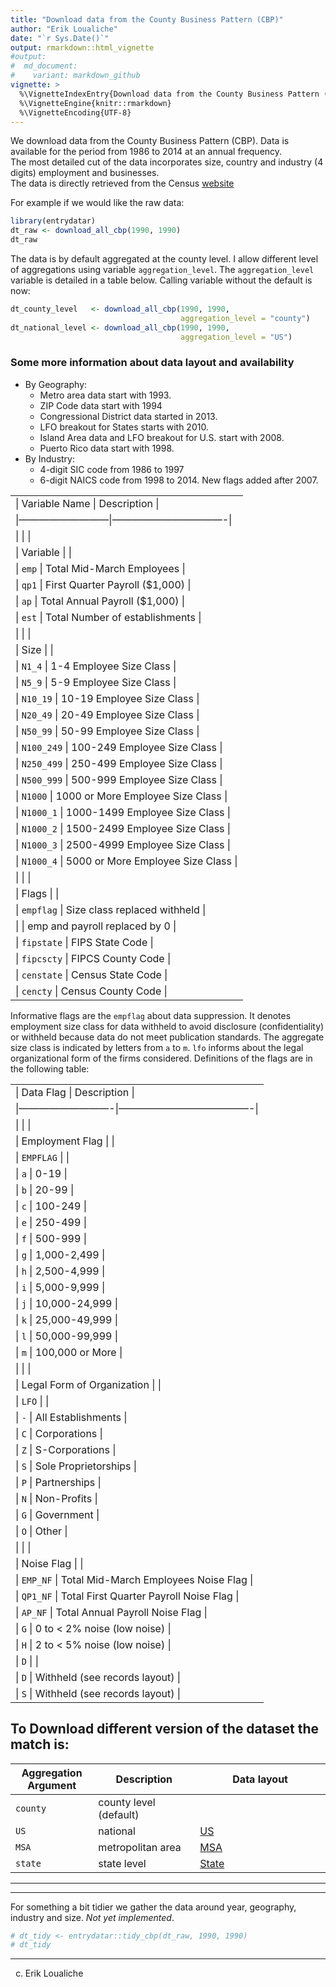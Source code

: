 ```yaml
---
title: "Download data from the County Business Pattern (CBP)"
author: "Erik Loualiche"
date: "`r Sys.Date()`"
output: rmarkdown::html_vignette
#output:
#  md_document:
#    variant: markdown_github
vignette: >
  %\VignetteIndexEntry{Download data from the County Business Pattern (CBP)}
  %\VignetteEngine{knitr::rmarkdown}
  %\VignetteEncoding{UTF-8}
---
```



We download data from the County Business Pattern (CBP). Data is available for the period from 1986 to 2014 at an annual frequency.    
The most detailed cut of the data incorporates size, country and industry (4 digits) employment and businesses.    
The data is directly retrieved from the Census [website](http://www.census.gov/programs-surveys/cbp.html)

For example if we would like the raw data:
```r
library(entrydatar)
dt_raw <- download_all_cbp(1990, 1990)
dt_raw
```

The data is by default aggregated at the county level. I allow different level of aggregations using variable `aggregation_level`. The `aggregation_level` variable is detailed in a table below. Calling variable without the default is now:
```r
dt_county_level   <- download_all_cbp(1990, 1990,
                                      aggregation_level = "county")
dt_national_level <- download_all_cbp(1990, 1990,
                                      aggregation_level = "US")
```


### Some more information about data layout and availability

- By Geography:
  + Metro area data start with 1993.
  + ZIP Code data start with 1994
  + Congressional District data started in 2013.
  + LFO breakout for States starts with 2010.
  + Island Area data and LFO breakout for U.S. start with 2008.
  + Puerto Rico data start with 1998.

- By Industry:
  + 4-digit SIC code from 1986 to 1997
  + 6-digit NAICS code from 1998 to 2014. New flags added after 2007.


----------------------------------------------------------------
| Variable Name             | Description                      |
|---------------------------|----------------------------------|
|                           |                                  |
| Variable                  |                                  |
| `emp`                     | Total Mid-March Employees        |
| `qp1`                     | First Quarter Payroll ($1,000)   |
| `ap`                      | Total Annual Payroll ($1,000)    |
| `est`                     | Total Number of establishments   |
|                           |                                  |
| Size                      |                                  |
| `N1_4`                    | 1-4 Employee Size Class          |
| `N5_9`                    | 5-9 Employee Size Class          |
| `N10_19`                  | 10-19 Employee Size Class        |
| `N20_49`                  | 20-49 Employee Size Class        |
| `N50_99`                  | 50-99 Employee Size Class        |
| `N100_249`                | 100-249 Employee Size Class      |
| `N250_499`                | 250-499 Employee Size Class      |
| `N500_999`                | 500-999 Employee Size Class      |
| `N1000`                   | 1000 or More Employee Size Class |
| `N1000_1`                 | 1000-1499 Employee Size Class    |
| `N1000_2`                 | 1500-2499 Employee Size Class    |
| `N1000_3`                 | 2500-4999 Employee Size Class    |
| `N1000_4`                 | 5000 or More Employee Size Class |
|                           |                                  |
| Flags                     |                                  |
| `empflag`                 | Size class replaced withheld     |
|                           | emp and payroll replaced by 0    |
| `fipstate`                | FIPS State Code                  |
| `fipcscty`                | FIPCS County Code                |
| `censtate`                | Census State Code                |
| `cencty`                  | Census County Code               |
----------------------------------------------------------------

Informative flags are the `empflag` about data suppression. It denotes employment size class for data withheld to avoid disclosure (confidentiality) or withheld because data do not meet publication standards. The aggregate size class is indicated by letters from `a` to `m`. `lfo` informs about the legal organizational form of the firms considered. Definitions of the flags are in the following table:

-----------------------------------------------------------------------
|  Data Flag                 | Description                            |
|----------------------------|----------------------------------------|
|                            |                                        |
| Employment Flag            |                                        |
| `EMPFLAG`                  |                                        |
| `a`                        | 0-19                                   |
| `b`                        | 20-99                                  |
| `c`                        | 100-249                                |
| `e`                        | 250-499                                |
| `f`                        | 500-999                                |
| `g`                        | 1,000-2,499                            |
| `h`                        | 2,500-4,999                            |
| `i`                        | 5,000-9,999                            |
| `j`                        | 10,000-24,999                          |
| `k`                        | 25,000-49,999                          |
| `l`                        | 50,000-99,999                          |
| `m`                        | 100,000 or More                        |
|                            |                                        |
| Legal Form of Organization |                                        |
| `LFO`                      |                                        |
| `-`                        | All Establishments                     |
| `C`                        | Corporations                           |
| `Z`                        | S-Corporations                         |
| `S`                        | Sole Proprietorships                   |
| `P`                        | Partnerships                           |
| `N`                        | Non-Profits                            |
| `G`                        | Government                             |
| `O`                        | Other                                  |
|                            |                                        |
| Noise Flag                 |                                        |
| `EMP_NF`                   | Total Mid-March Employees Noise Flag   |
| `QP1_NF`                   | Total First Quarter Payroll Noise Flag |
| `AP_NF`                    | Total Annual Payroll Noise Flag        |
| `G`                        | 0 to < 2% noise (low noise)            |
| `H`                        | 2 to < 5% noise (low noise)            |
| `D`                        |                                        |
| `D`                        | Withheld (see records layout)          |
| `S`                        | Withheld (see records layout)          |
-----------------------------------------------------------------------


To Download different version of the dataset the match is:
--------------------------------------------------------------------------------------------------------------
|  Aggregation Argument      | Description                      | Data layout                                |
|----------------------------|----------------------------------|--------------------------------------------|
| `county `                  | county level (default)           |                                            |
| `US`                       | national                         | [US](../tables/us_lfo_layout.txt)          |
| `MSA`                      | metropolitan area                | [MSA](../tables/metro_area_layout,txt)      |
| `state`                    | state level                      | [State](../tables/state_x_lfo_layout.txt)  |
--------------------------------------------------------------------------------------------------------------




---------------------------

For something a bit tidier we gather the data around year, geography, industry and size. *Not yet implemented*.
```r
# dt_tidy <- entrydatar::tidy_cbp(dt_raw, 1990, 1990)
# dt_tidy
```


---------------------------
(c) Erik Loualiche

